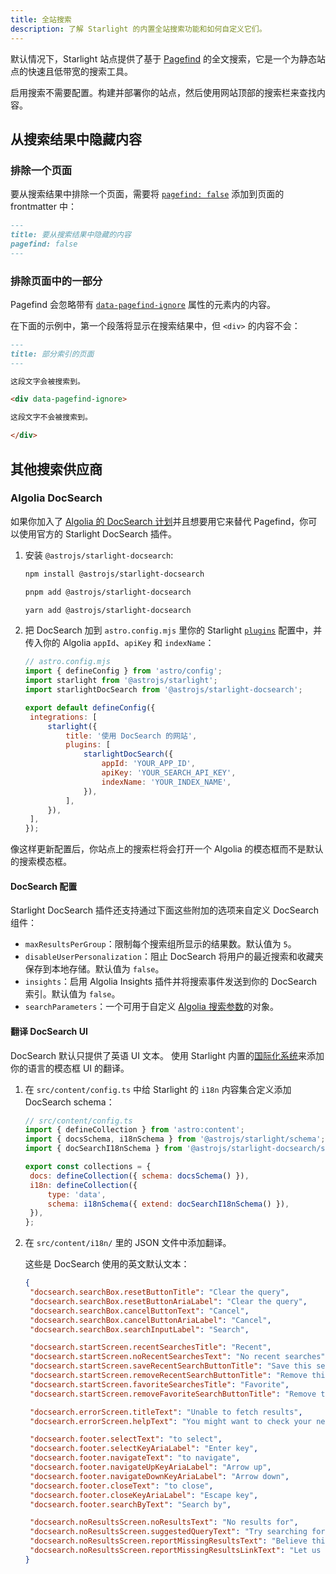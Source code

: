 ```yaml
---
title: 全站搜索
description: 了解 Starlight 的内置全站搜索功能和如何自定义它们。
---
```



默认情况下，Starlight 站点提供了基于 [Pagefind](https://pagefind.app/) 的全文搜索，它是一个为静态站点的快速且低带宽的搜索工具。

启用搜索不需要配置。构建并部署你的站点，然后使用网站顶部的搜索栏来查找内容。

## 从搜索结果中隐藏内容

### 排除一个页面

要从搜索结果中排除一个页面，需要将 [`pagefind: false`](/zh-cn/reference/frontmatter/#pagefind) 添加到页面的 frontmatter 中：

```md title="src/content/docs/不被索引.md" ins={3}
---
title: 要从搜索结果中隐藏的内容
pagefind: false
---
```

### 排除页面中的一部分

Pagefind 会忽略带有 [`data-pagefind-ignore`](https://pagefind.app/docs/indexing/#removing-individual-elements-from-the-index) 属性的元素内的内容。

在下面的示例中，第一个段落将显示在搜索结果中，但 `<div>` 的内容不会：

```md title="src/content/docs/部分索引.md" ins="data-pagefind-ignore"
---
title: 部分索引的页面
---

这段文字会被搜索到。

<div data-pagefind-ignore>

这段文字不会被搜索到。

</div>
```

## 其他搜索供应商

### Algolia DocSearch

如果你加入了 [Algolia 的 DocSearch 计划](https://docsearch.algolia.com/)并且想要用它来替代 Pagefind，你可以使用官方的 Starlight DocSearch 插件。

<Steps>

1. 安装 `@astrojs/starlight-docsearch`:

   <Tabs syncKey="pkg">

   <TabItem label="npm">

   ```sh
   npm install @astrojs/starlight-docsearch
   ```

   </TabItem>

   <TabItem label="pnpm">

   ```sh
   pnpm add @astrojs/starlight-docsearch
   ```

   </TabItem>

   <TabItem label="Yarn">

   ```sh
   yarn add @astrojs/starlight-docsearch
   ```

   </TabItem>

   </Tabs>

2. 把 DocSearch 加到 `astro.config.mjs` 里你的 Starlight [`plugins`](/zh-cn/reference/configuration/#plugins) 配置中，并传入你的 Algolia `appId`、`apiKey` 和 `indexName`：

   ```js ins={4,10-16}
   // astro.config.mjs
   import { defineConfig } from 'astro/config';
   import starlight from '@astrojs/starlight';
   import starlightDocSearch from '@astrojs/starlight-docsearch';

   export default defineConfig({
   	integrations: [
   		starlight({
   			title: '使用 DocSearch 的网站',
   			plugins: [
   				starlightDocSearch({
   					appId: 'YOUR_APP_ID',
   					apiKey: 'YOUR_SEARCH_API_KEY',
   					indexName: 'YOUR_INDEX_NAME',
   				}),
   			],
   		}),
   	],
   });
   ```

</Steps>

像这样更新配置后，你站点上的搜索栏将会打开一个 Algolia 的模态框而不是默认的搜索模态框。

#### DocSearch 配置

Starlight DocSearch 插件还支持通过下面这些附加的选项来自定义 DocSearch 组件：

- `maxResultsPerGroup`：限制每个搜索组所显示的结果数。默认值为 `5`。
- `disableUserPersonalization`：阻止 DocSearch 将用户的最近搜索和收藏夹保存到本地存储。默认值为 `false`。
- `insights`：启用 Algolia Insights 插件并将搜索事件发送到你的 DocSearch 索引。默认值为 `false`。
- `searchParameters`：一个可用于自定义 [Algolia 搜索参数](https://www.algolia.com/doc/api-reference/search-api-parameters/)的对象。

#### 翻译 DocSearch UI

DocSearch 默认只提供了英语 UI 文本。
使用 Starlight 内置的[国际化系统](/zh-cn/guides/i18n/#翻译-starlight-的-ui)来添加你的语言的模态框 UI 的翻译。

<Steps>

1. 在 `src/content/config.ts` 中给 Starlight 的 `i18n` 内容集合定义添加 DocSearch schema：

   ```js ins={4} ins=/{ extend: .+ }/
   // src/content/config.ts
   import { defineCollection } from 'astro:content';
   import { docsSchema, i18nSchema } from '@astrojs/starlight/schema';
   import { docSearchI18nSchema } from '@astrojs/starlight-docsearch/schema';

   export const collections = {
   	docs: defineCollection({ schema: docsSchema() }),
   	i18n: defineCollection({
   		type: 'data',
   		schema: i18nSchema({ extend: docSearchI18nSchema() }),
   	}),
   };
   ```

2. 在 `src/content/i18n/` 里的 JSON 文件中添加翻译。

   这些是 DocSearch 使用的英文默认文本：

   ```json title="src/content/i18n/en.json"
   {
   	"docsearch.searchBox.resetButtonTitle": "Clear the query",
   	"docsearch.searchBox.resetButtonAriaLabel": "Clear the query",
   	"docsearch.searchBox.cancelButtonText": "Cancel",
   	"docsearch.searchBox.cancelButtonAriaLabel": "Cancel",
   	"docsearch.searchBox.searchInputLabel": "Search",

   	"docsearch.startScreen.recentSearchesTitle": "Recent",
   	"docsearch.startScreen.noRecentSearchesText": "No recent searches",
   	"docsearch.startScreen.saveRecentSearchButtonTitle": "Save this search",
   	"docsearch.startScreen.removeRecentSearchButtonTitle": "Remove this search from history",
   	"docsearch.startScreen.favoriteSearchesTitle": "Favorite",
   	"docsearch.startScreen.removeFavoriteSearchButtonTitle": "Remove this search from favorites",

   	"docsearch.errorScreen.titleText": "Unable to fetch results",
   	"docsearch.errorScreen.helpText": "You might want to check your network connection.",

   	"docsearch.footer.selectText": "to select",
   	"docsearch.footer.selectKeyAriaLabel": "Enter key",
   	"docsearch.footer.navigateText": "to navigate",
   	"docsearch.footer.navigateUpKeyAriaLabel": "Arrow up",
   	"docsearch.footer.navigateDownKeyAriaLabel": "Arrow down",
   	"docsearch.footer.closeText": "to close",
   	"docsearch.footer.closeKeyAriaLabel": "Escape key",
   	"docsearch.footer.searchByText": "Search by",

   	"docsearch.noResultsScreen.noResultsText": "No results for",
   	"docsearch.noResultsScreen.suggestedQueryText": "Try searching for",
   	"docsearch.noResultsScreen.reportMissingResultsText": "Believe this query should return results?",
   	"docsearch.noResultsScreen.reportMissingResultsLinkText": "Let us know."
   }
   ```

</Steps>
